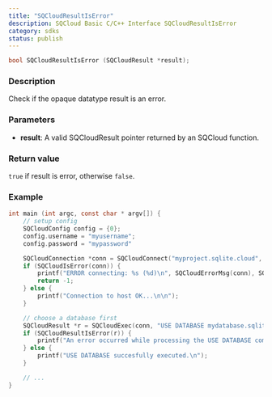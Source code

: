 ```yaml
---
title: "SQCloudResultIsError"
description: SQCloud Basic C/C++ Interface SQCloudResultIsError
category: sdks
status: publish
---
```


```c
bool SQCloudResultIsError (SQCloudResult *result);
```

### Description
Check if the opaque datatype result is an error.

### Parameters
* **result**: A valid SQCloudResult pointer returned by an SQCloud function.

### Return value
`true` if result is error, otherwise `false`.

### Example
```c
int main (int argc, const char * argv[]) {
    // setup config
    SQCloudConfig config = {0};
    config.username = "myusername";
    config.password = "mypassword"

    SQCloudConnection *conn = SQCloudConnect("myproject.sqlite.cloud", SQCLOUD_DEFAULT_PORT, &config);
    if (SQCloudIsError(conn)) {
        printf("ERROR connecting: %s (%d)\n", SQCloudErrorMsg(conn), SQCloudErrorCode(conn));
        return -1;
    } else {
        printf("Connection to host OK...\n\n");
    }

    // choose a database first
    SQCloudResult *r = SQCloudExec(conn, "USE DATABASE mydatabase.sqlite;");
    if (SQCloudResultIsError(r)) {
        printf("An error occurred while processing the USE DATABASE command.\n");
    } else {
        printf("USE DATABASE succesfully executed.\n");
    }

    // ...
}
```